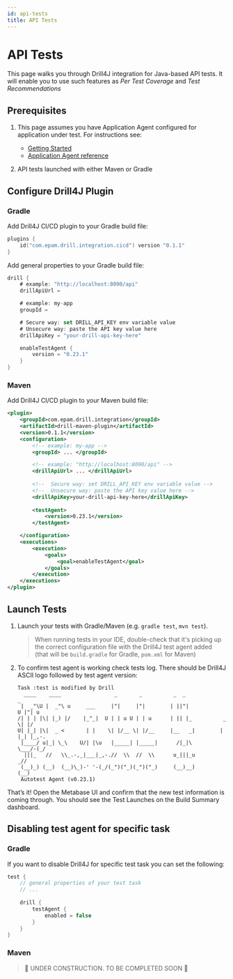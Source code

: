 ```yaml
---
id: api-tests
title: API Tests
---
```


# API Tests

This page walks you through Drill4J integration for Java-based API tests. It will enable you to use such features as _Per Test Coverage_ and _Test Recommendations_

## Prerequisites

1. This page assumes you have Application Agent configured for application under test. For instructions see:

    - [Getting Started](/docs/getting-started/local-deployment)
    - [Application Agent reference](/docs/agents/java-agent)

2. API tests launched with either Maven or Gradle

## Configure Drill4J Plugin 

### Gradle

Add Drill4J CI/CD plugin to your Gradle build file:
```kotlin
plugins {
    id("com.epam.drill.integration.cicd") version "0.1.1"
}
```

Add general properties to your Gradle build file:

```kotlin
drill {
    # example: "http://localhost:8090/api"
    drillApiUrl = 

    # example: my-app
    groupId =

    # Secure way: set DRILL_API_KEY env variable value
    # Unsecure way: paste the API key value here
    drillApiKey = "your-drill-api-key-here"

    enableTestAgent {
        version = "0.23.1"
    }
}
```

### Maven

Add Drill4J CI/CD plugin to your Maven build file:

```xml
<plugin>
    <groupId>com.epam.drill.integration</groupId>
    <artifactId>drill-maven-plugin</artifactId>
    <version>0.1.1</version>
    <configuration>
        <!-- example: my-app -->
        <groupId> ... </groupId>

        <!-- example: "http://localhost:8090/api" -->
        <drillApiUrl> ... </drillApiUrl>
        
        <!--  Secure way: set DRILL_API_KEY env variable value -->
        <!--  Unsecure way: paste the API key value here -->
        <drillApiKey>your-drill-api-key-here</drillApiKey>
        
        <testAgent>
            <version>0.23.1</version>
        </testAgent>

    </configuration>
    <executions>
        <execution>
            <goals>
                <goal>enableTestAgent</goal>
            </goals>
        </execution>
    </executions>
</plugin>
```

## Launch Tests

1. Launch your tests with Gradle/Maven (e.g. `gradle test`, `mvn test`).

    > When running tests in your IDE, double-check that it's picking up the correct configuration file with the Drill4J test agent added (that will be `build.gradle` for Gradle, `pom.xml` for Maven)

2. To confirm test agent is working check tests log. There should be Drill4J ASCII logo followed by test agent version:

    ```log
    Task :test is modified by Drill
      ____    ____                 _       _          _  _                _
     |  _"\U |  _"\ u     ___     |"|     |"|        | ||"|            U |"| u
    /| | | |\| |_) |/    |_"_|  U | | u U | | u      | || |_          _ \| |/
    U| |_| |\|  _ <       | |    \| |/__ \| |/__     |__   _|        | |_| |_,-.
     |____/ u|_| \_\    U/| |\u   |_____| |_____|      /|_|\          \___/-(_/
      |||_   //   \\_.-,_|___|_,-.//  \\  //  \\      u_|||_u          _//       
     (__)_) (__)  (__)\_)-' '-(_/(_")("_)(_")("_)     (__)__)         (__)  
     Autotest Agent (v0.23.1)
    ```

That’s it! Open the Metabase UI and confirm that the new test information is coming through. You should see the Test Launches on the Build Summary dashboard.

## Disabling test agent for specific task

### Gradle

If you want to disable Drill4J for specific test task you can set the following:

```kotlin
test {
    // general properties of your test task
    // ...
    
    drill {
        testAgent {
            enabled = false
        }
    }
}
```

### Maven

> 🚧 UNDER CONSTRUCTION. TO BE COMPLETED SOON 🚧
